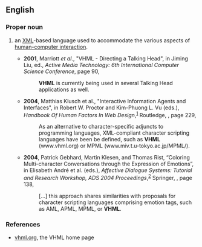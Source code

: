 ==English==

===Proper noun===
{{en-proper noun}}

# {{initialism of|lang=en|{{1|virtual}} {{1|human}} {{1|markup}} {{1|language}}|dot=,}} an [[XML]]-based language used to accommodate the various aspects of [[wikipedia:Human-computer interaction|human-computer interaction]].
#* '''2001''', Marriott ''et al''., "VHML - Directing a Talking Head", in Jiming Liu, ed., ''Active Media Technology: 6th International Computer Science Conference'', page 90,
#*: '''VHML''' is currently being used in several Talking Head applications as well.
#* '''2004''', Matthias Klusch et al., "Interactive Information Agents and Interfaces", in Robert W. Proctor and Kim-Phuong L. Vu (eds.), ''Handbook Of Human Factors In Web Design'',<sup>[http://books.google.com/books?id=VDH-avkyfVkC]</sup> Routledge, {{ISBN|0-8058-4612-3}}, page 229,
#*: As an alternative to character-specific adjuncts to programming languages, XML-compliant character scripting languages have been be defined,<!-- [sic] --> such as '''VHML''' (www.vhml.org) or MPML (www.miv.t.u-tokyo.ac.jp/MPML/).
#* '''2004''', Patrick Gebhard, Martin Klesen, and Thomas Rist, “Coloring Multi-character Conversations through the Expression of Emotions”, in Elisabeth André et al. (eds.), ''Affective Dialogue Systems: Tutorial and Research Workshop, ADS 2004 Proceedings'',<sup>[http://books.google.com/books?id=mMlMhQb1sBYC]</sup> Springer, {{ISBN|3-540-22143-3}}, page 138,
#*: […] this approach shares similarities with proposals for character scripting languages comprising emotion tags, such as AML, APML, MPML, or '''VHML'''.

===References===
* [http://www.vhml.org/ vhml.org], the VHML home page
